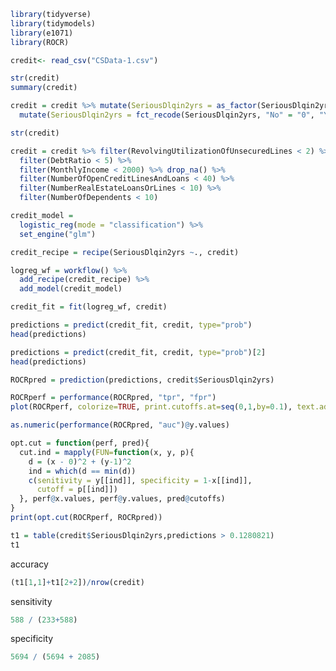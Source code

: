 ```{r}
library(tidyverse)
library(tidymodels)
library(e1071)
library(ROCR)
```

```{r}
credit<- read_csv("CSData-1.csv")
```

```{r}
str(credit)
summary(credit)
```

```{r}
credit = credit %>% mutate(SeriousDlqin2yrs = as_factor(SeriousDlqin2yrs)) %>%
  mutate(SeriousDlqin2yrs = fct_recode(SeriousDlqin2yrs, "No" = "0", "Yes" = "1"))

str(credit)
```

```{r}
credit = credit %>% filter(RevolvingUtilizationOfUnsecuredLines < 2) %>%
  filter(DebtRatio < 5) %>%
  filter(MonthlyIncome < 2000) %>% drop_na() %>%
  filter(NumberOfOpenCreditLinesAndLoans < 40) %>%
  filter(NumberRealEstateLoansOrLines < 10) %>%
  filter(NumberOfDependents < 10)
```

```{r}
credit_model = 
  logistic_reg(mode = "classification") %>%
  set_engine("glm")

credit_recipe = recipe(SeriousDlqin2yrs ~., credit)

logreg_wf = workflow() %>%
  add_recipe(credit_recipe) %>%
  add_model(credit_model)

credit_fit = fit(logreg_wf, credit)
```

```{r}
predictions = predict(credit_fit, credit, type="prob")
head(predictions)
```

```{r}
predictions = predict(credit_fit, credit, type="prob")[2]
head(predictions)
```

```{r}
ROCRpred = prediction(predictions, credit$SeriousDlqin2yrs)

ROCRperf = performance(ROCRpred, "tpr", "fpr")
plot(ROCRperf, colorize=TRUE, print.cutoffs.at=seq(0,1,by=0.1), text.adj=c(-0.2,1.7))
```

```{r}
as.numeric(performance(ROCRpred, "auc")@y.values)
```

```{r}
opt.cut = function(perf, pred){
  cut.ind = mapply(FUN=function(x, y, p){
    d = (x - 0)^2 + (y-1)^2
    ind = which(d == min(d))
    c(senitivity = y[[ind]], specificity = 1-x[[ind]],
      cutoff = p[[ind]])
  }, perf@x.values, perf@y.values, pred@cutoffs)
}
print(opt.cut(ROCRperf, ROCRpred))
```

```{r}
t1 = table(credit$SeriousDlqin2yrs,predictions > 0.1280821)
t1
```
accuracy
```{r}
(t1[1,1]+t1[2+2])/nrow(credit)
```

sensitivity
```{r}
588 / (233+588)
```

specificity
```{r}
5694 / (5694 + 2085)
```

